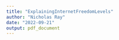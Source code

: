 ```yaml
---
title: "ExplainingInternetFreedomLevels"
author: "Nicholas Ray"
date: "2022-09-21"
output: pdf_document
---
```

